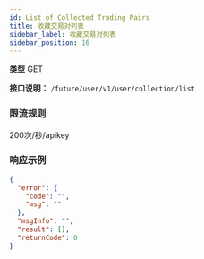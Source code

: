 ```yaml
---
id: List of Collected Trading Pairs
title: 收藏交易对列表
sidebar_label: 收藏交易对列表
sidebar_position: 16
---
```


**类型** GET

**接口说明：** `/future/user/v1/user/collection/list`

### 限流规则

200次/秒/apikey

### 响应示例

```json title="响应"
{
  "error": {
    "code": "",
    "msg": ""
  },
  "msgInfo": "",
  "result": [],
  "returnCode": 0
}
```